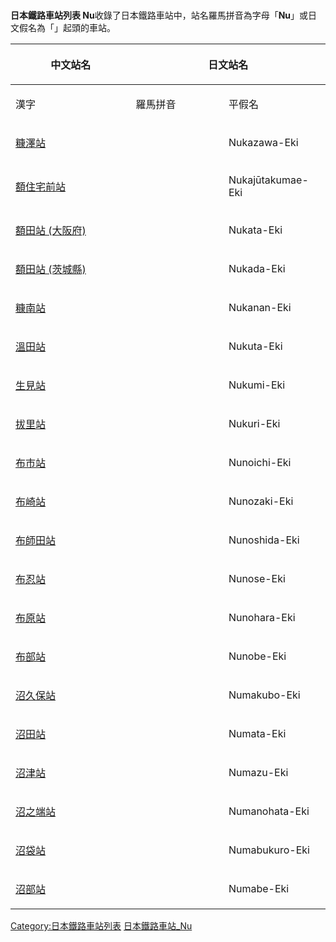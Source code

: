{{noteTA
|1=zh-tw:車站;zh-cn:站;zh-hk:站;
}}
{{ListTOC Japan Romaji}}
<br>
{{ListTOC Japan Hiragana}}
'''日本鐵路車站列表 Nu'''收錄了日本鐵路車站中，站名羅馬拼音為字母「'''Nu'''」或日文假名為「'''{{lang|ja|ぬ}}'''」起頭的車站。

{| class="wikitable" border="1"
|-
! rowspan="2" width="200"| 中文站名
! colspan="3"| 日文站名
! rowspan="2" width="300"| 所屬業者/路線
|-
! width="150"| 漢字
! width="150"| 羅馬拼音
! width="150"| 平假名
|-
| [[糠澤站|糠澤站]] || {{lang|ja|糠沢駅}} || Nukazawa-Eki || {{lang|ja|ぬかざわえき}} || 東日本旅客鐵道奧羽本線
|-
| [[額住宅前站|額住宅前站]] || {{lang|ja|額住宅前駅}} || Nukajūtakumae-Eki || {{lang|ja|ぬかじゅうたくまええき}} || 北陸鐵道石川線
|-
| [[額田站_(大阪府)|額田站 (大阪府)]] || {{lang|ja|額田駅}} || Nukata-Eki || {{lang|ja|ぬかたえき}} || 近鐵奈良線
|-
| [[額田站_(茨城縣)|額田站 (茨城縣)]] || {{lang|ja|額田駅}} || Nukada-Eki || {{lang|ja|ぬかだえき}} || 東日本旅客鐵道水郡線
|-
| [[糠南站|糠南站]] || {{lang|ja|糠南駅}} || Nukanan-Eki || {{lang|ja|ぬかなんえき}} || 北海道旅客鐵道宗谷本線
|-
| [[溫田站|溫田站]] || {{lang|ja|温田駅}} || Nukuta-Eki || {{lang|ja|ぬくたえき}} || 東海旅客鐵道飯田線
|-
| [[生見站|生見站]] || {{lang|ja|生見駅}} || Nukumi-Eki || {{lang|ja|ぬくみえき}} || 九州旅客鐵道指宿枕崎線
|-
| [[拔里站|拔里站]] || {{lang|ja|抜里駅}} || Nukuri-Eki || {{lang|ja|ぬくりえき}} || 大井川鐵道本線
|-
| [[布市站|布市站]] || {{lang|ja|布市駅}} || Nunoichi-Eki || {{lang|ja|ぬのいちえき}} || 富山地方鐵道上瀧線
|-
| [[布崎站|布崎站]] || {{lang|ja|布崎駅}} || Nunozaki-Eki || {{lang|ja|ぬのざきえき}} || 一畑電車北松江線
|-
| [[布師田站|布師田站]] || {{lang|ja|布師田駅}} || Nunoshida-Eki || {{lang|ja|ぬのしだえき}} || 四國旅客鐵道土讚線
|-
| [[布忍站|布忍站]] || {{lang|ja|布忍駅}} || Nunose-Eki || {{lang|ja|ぬのせえき}} || 近鐵南大阪線
|-
| [[布原站|布原站]] || {{lang|ja|布原駅}} || Nunohara-Eki || {{lang|ja|ぬのはらえき}} || 西日本旅客鐵道藝備線
|-
| [[布部站|布部站]] || {{lang|ja|布部駅}} || Nunobe-Eki || {{lang|ja|ぬのべえき}} || 北海道旅客鐵道根室本線
|-
| [[沼久保站|沼久保站]] || {{lang|ja|沼久保駅}} || Numakubo-Eki || {{lang|ja|ぬまくぼえき}} || 東海旅客鐵道身延線
|-
| [[沼田站|沼田站]] || {{lang|ja|沼田駅}} || Numata-Eki || {{lang|ja|ぬまたえき}} || 東日本旅客鐵道上越線
|-
| [[沼津站|沼津站]] || {{lang|ja|沼津駅}} || Numazu-Eki || {{lang|ja|ぬまづえき}} || 東海旅客鐵道東海道本線、御殿場線
|-
| [[沼之端站|沼之端站]] || {{lang|ja|沼ノ端駅}} || Numanohata-Eki || {{lang|ja|ぬまのはたえき}} || 北海道旅客鐵道室蘭本線、千歲線
|-
| [[沼袋站|沼袋站]] || {{lang|ja|沼袋駅}} || Numabukuro-Eki || {{lang|ja|ぬまぶくろえき}} || 西武新宿線
|-
| [[沼部站|沼部站]] || {{lang|ja|沼部駅}} || Numabe-Eki || {{lang|ja|ぬまべえき}} || 東急多摩川線
|}

[[Category:日本鐵路車站列表|Category:日本鐵路車站列表]]
[[Category:日本鐵路車站_Nu|]]
